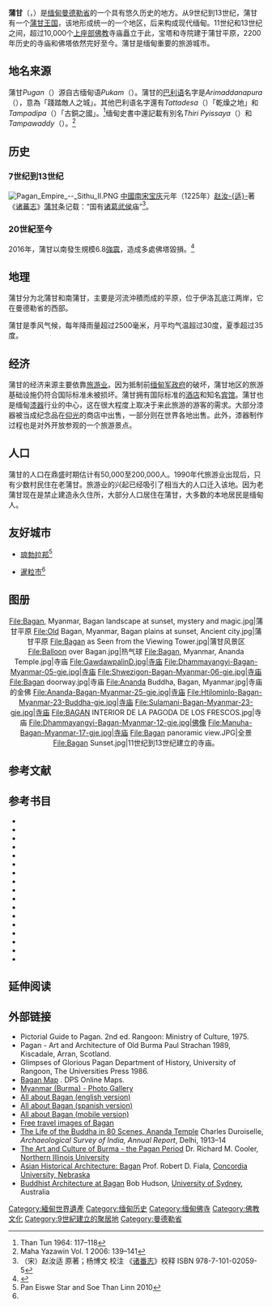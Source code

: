 {{Infobox settlement
|native_name={{my|ပုဂံ}}
|official_name=蒲甘
|other_name=Pagan<br />Bagan
|pushpin_label_position=right
|pushpin_map=Burma
|pushpin_map_caption=缅甸
|image_skyline=Old Bagan, Myanmar, Landscape of ancient Bagan city.jpg
|imagesize=
|image_caption=蒲甘的寺庙
|image_map=
|map_caption=
|established_date=9世纪中后期
|established_title=建立
|subdivision_type=国家
|subdivision_name=[[缅甸|缅甸]]
|subdivision_type1=[[缅甸行政区划|行政区]]
|subdivision_name1=[[曼德勒省|曼德勒省]]
|area_total_km2=
|population_blank1=[[缅族|缅族]]
|population_blank1_title=种族
|population_blank2=[[上座部佛教|上座部佛教]]
|population_blank2_title=宗教
|population_density_km2= 
|coordinates_region=MM
|latNS=N
|latd=21
|latm=10
|lats=
|longEW=E
|longd=94
|longm=52
|longs=
|elevation_ft=
|elevation_m=
|timezone=MST
|utc_offset=+6.30
|website=
|footnotes= 
{{Infobox UNESCO World Heritage Site
  |child = yes
  |Official_name = 蒲甘
  | Location    = [[緬甸|緬甸]][[曼德勒省|曼德勒省]]
  |ID = 1588
  |Year = 2019
  |Criteria = Cultural: iii, iv, vi
  | Area        = {{convert|5005.49|ha|abbr=on}}
  | Buffer_zone = {{convert|18146.83|ha|abbr=on}}
}}
}}
'''蒲甘'''（{{MYname|MY=ပုဂံ|MLCTS=pu.gam}}，{{IPA-my|bəɡàɴ|IPA}}）是[[缅甸|缅甸]][[曼德勒省|曼德勒省]]的一个具有悠久历史的地方。从9世纪到13世纪，蒲甘有一个[[蒲甘王国|蒲甘王国]]，该地形成统一的一个地区，后来构成现代缅甸。11世纪和13世纪之间，超过10,000个[[上座部佛教|上座部佛教]]寺庙矗立于此，宝塔和寺院建于蒲甘平原，2200年历史的寺庙和佛塔依然完好至今。蒲甘是缅甸重要的旅游城市。

== 地名来源 ==
蒲甘''Pugan''（{{lang|my|ပုဂံ}}）源自古缅甸语''Pukam''（{{lang|my|ပုကမ်}}）。蒲甘的[[巴利语|巴利语]]名字是''Arimaddanapura''（{{lang|my|အရိမဒ္ဒနာပူရ}}），意為「踐踏敵人之城」。其他巴利语名字還有''Tattadesa''（{{lang|my|တတ္တဒေသ}}）「乾燥之地」和''Tampadipa''（{{lang|my|တမ္ပဒီပ}}）「古銅之國」。<ref name=tt-117-118>Than Tun 1964: 117–118</ref>缅甸史書中還記載有別名''Thiri Pyissaya''（{{lang|my|သီရိပစ္စယာ}}）和''Tampawaddy ''（{{lang|my|တမ္ပဝတီ}}）。<ref name=my-1-139-141>Maha Yazawin Vol. 1 2006: 139–141</ref>

== 历史 ==
=== 7世纪到13世纪 ===
{{Main|蒲甘王国}}
[[File:Pagan_Empire_--_Sithu_II.PNG|thumb]]
[[中國|中國]][[南宋|南宋]][[宝庆|宝庆]]元年（1225年）[[赵汝适|赵汝-{适}-]]著《[[诸蕃志|诸蕃志]]》[[蒲甘|蒲甘]]条记载：“国有[[诸葛武侯|诸葛武侯]]庙”<ref>（宋）赵汝适 原著；杨博文 校注 《[[诸番志|诸番志]]》校释 ISBN 978-7-101-02059-5</ref>。

=== 20世紀至今 ===
{{Main|2016年緬甸中部地震}}
2016年，蒲甘以南發生規模6.8[[2016年緬甸中部地震|強震]]，造成多處佛塔毀損。<ref name='cna'>{{Cite news|url=http://www.cna.com.tw/news/firstnews/201608245024-1.aspx|title=緬甸中部6.8地震 已知1死60座佛塔毀損|agency=中央社|location=台北|author=|date=2016-08-24|accessdate=2016-08-24|language=zh-hant|archive-date=2016-08-25|archive-url=https://web.archive.org/web/20160825183047/http://www2.cna.com.tw/news/firstnews/201608245024-1.aspx|dead-url=no}}</ref>

== 地理 ==
蒲甘分为北蒲甘和南蒲甘，主要是河流沖積而成的平原，位于伊洛瓦底江两岸，它在曼德勒省的西部。

蒲甘是季风气候，每年降雨量超过2500毫米，月平均气温超过30度，夏季超过35度。

{{Weather box
|location = 蒲甘
|single line = Y
|metric first = Y
|Jan high C = 32
|Feb high C = 35
|Mar high C = 36
|Apr high C = 37
|May high C = 33
|Jun high C = 30
|Jul high C = 30
|Aug high C = 30
|Sep high C = 30
|Oct high C = 32
|Nov high C = 32
|Dec high C = 32
|year high C =
|Jan low C = 18
|Feb low C = 19
|Mar low C = 22
|Apr low C = 24
|May low C = 25
|Jun low C = 25
|Jul low C = 24
|Aug low C = 24
|Sep low C = 24
|Oct low C = 24
|Nov low C = 22
|Dec low C = 19
|rain colour = green
|source 1 = www.holidaycheck.com<ref name=weather>
{{cite web
| url = http://www.holidaycheck.com/climate-wetter_Bagan-ebene_oid-id_5822.html
| title = Weather for Bagan
| publisher = www.holidaycheck.com
| accessdate = 2012-02-19
| deadurl = yes
| archiveurl = https://archive.is/20130125121407/http://www.holidaycheck.com/climate-wetter_Bagan-ebene_oid-id_5822.html
| archivedate = 2013-01-25
}}</ref>
|date=February 2012}}

== 经济 ==
蒲甘的经济来源主要依靠[[旅游业|旅游业]]。因为抵制前[[缅甸军政府|缅甸军政府]]的破坏，蒲甘地区的旅游基础设施仍符合国际标准未被损坏。蒲甘拥有国际标准的[[酒店|酒店]]和知名[[宾馆|宾馆]]。蒲甘也是缅甸[[漆器|漆器]]行业的中心，这在很大程度上取决于来此旅游的游客的需求。大部分漆器被当成纪念品在[[仰光|仰光]]的商店中出售，一部分则在世界各地出售。此外，漆器制作过程也是对外开放参观的一个旅游景点。

== 人口 ==
蒲甘的人口在鼎盛时期估计有50,000至200,000人。1990年代旅游业出现后，只有少数村民住在老蒲甘。旅游业的兴起已经吸引了相当大的人口迁入该地。因为老蒲甘现在是禁止建造永久住所，大部分人口居住在蒲甘，大多数的本地居民是缅甸人。

== 友好城市 ==
* {{Flag icon|Laos}} [[琅勃拉邦|琅勃拉邦]]<ref name=sis>Pan Eiswe Star and Soe Than Linn 2010</ref>
* {{Flag icon|Cambodia}} [[暹粒市|暹粒市]]<ref name=sis/>

== 图册 ==
{{Panorama
|image      = File:Mi Nyein Gone-Bagan-Myanmar-15-Panorama view-gje.jpg
|fullwidth  = 20
|fullheight = 1
|caption    = <center>蒲甘的一座寺庙。</center>
|height     = 150
}}

{{Panorama
|image      = File:P1130180 filtered Panorama s.jpg
|fullwidth  = 20
|fullheight = 1
|caption    = <center>蒲甘平原</center>
|height     = 150
}}

{{Panorama
|image      = File:Bagan panorama2.jpg
|fullwidth  = 20
|fullheight = 1
|caption    = <center>蒲甘平原与伊洛瓦底江</center>
|height     = 150
}}

<center><gallery>
File:Bagan, Myanmar, Bagan landscape at sunset, mystery and magic.jpg|蒲甘平原
File:Old Bagan, Myanmar, Bagan plains at sunset, Ancient city.jpg|蒲甘平原
File:Bagan as Seen from the Viewing Tower.jpg|蒲甘风景区
File:Balloon over Bagan.jpg|热气球
File:Bagan, Myanmar, Ananda Temple.jpg|寺庙
File:GawdawpalinD.jpg|寺庙
File:Dhammayangyi-Bagan-Myanmar-05-gje.jpg|寺庙
File:Shwezigon-Bagan-Myanmar-06-gje.jpg|寺庙
File:Bagan doorway.jpg|寺庙
File:Ananda Buddha, Bagan, Myanmar.jpg|寺庙的金佛
File:Ananda-Bagan-Myanmar-25-gje.jpg|寺庙
File:Htilominlo-Bagan-Myanmar-23-Buddha-gje.jpg|寺庙
File:Sulamani-Bagan-Myanmar-23-gje.jpg|寺庙
File:BAGAN INTERIOR DE LA PAGODA DE LOS FRESCOS.jpg|寺庙
File:Dhammayangyi-Bagan-Myanmar-12-gje.jpg|佛像
File:Manuha-Bagan-Myanmar-17-gje.jpg|寺庙
File:Bagan panoramic view.JPG|全景
File:Bagan Sunset.jpg|11世纪到13世纪建立的寺庙。
</gallery></center>

== 参考文献 ==
{{reflist}}

== 参考书目 ==
* {{cite book | last=Aung-Thwin | first=Michael | title=Pagan: The Origins of Modern Burma | publisher=University of Hawai'i Press | year=1985 | location=Honolulu | isbn=0-8248-0960-2}}
* {{cite book | last=Aung-Thwin | first=Michael | title=The mists of Rāmañña: The Legend that was Lower Burma | url=https://archive.org/details/mistsoframannale0000aung | edition=illustrated | publisher=University of Hawai'i Press | year=2005 | location=Honolulu | isbn=0-8248-2886-0|id={{isbn|9780824828868}}}}
* {{cite web | author=Ministry of Culture, Union of Myanmar | title=Royal Palaces in Myanmar | url=http://culturemyanmar.org/pages/doa_royal_palace.html | publisher=Ministry of Culture | year=2009 | accessdate=2012-02-19 | deadurl=yes | archiveurl=https://web.archive.org/web/20120803074057/http://culturemyanmar.org/pages/doa_royal_palace.html | archivedate=2012-08-03 }}
* {{cite book | last=Harvey | first=G. E.| title=History of Burma: From the Earliest Times to 10 March 1824 | publisher=Frank Cass & Co. Ltd | year=1925 | location = London}}
* {{cite book | last=Htin Aung | first=Maung | title=A History of Burma | url=https://archive.org/details/historyofburma00htin | publisher=Cambridge University Press | location=New York and London | year=1967}}
* {{cite book | last=Ishizawa | first=Yoshiaki | author2=Yasushi Kono | title=Study on Pagan: research report | year=1989 | publisher=Institute of Asian Cultures, Sophia University | pages=239}}
* {{cite book | last=Kala | first=U | title=[[Maha_Yazawin|Maha Yazawin]] | publisher=Ya-Pyei Publishing | location=Yangon | year=1724 | edition=2006, 4th printing | language=my | volume=1–3}}
* {{cite book | last=Köllner | first=Helmut  | author2=Axel Bruns | title=Myanmar (Burma) | url=https://archive.org/details/myanmarburma0000koll | publisher=Hunter Publishing | edition=illustrated | year=1998 | pages=[https://archive.org/details/myanmarburma0000koll/page/255 255] | isbn=3-88618-415-3|id={{isbn|9783886184156}}}}
* {{cite book | last= Lieberman | first= Victor B. | title= Strange Parallels: Southeast Asia in Global Context, c. 800–1830, volume 1, Integration on the Mainland | year=2003 | publisher=Cambridge University Press | isbn=978-0-521-80496-7}}
* {{cite journal | author=Pan Eiswe Star | author2=Soe Than Linn | title=Archaeologists to assist with Cambodia excavations | work=The Myanmar Times | volume=26 | issue=509 | date=2010-02-10}}
* {{cite book | author=[[Royal_Historical_Commission_of_Burma|Royal Historical Commission of Burma]] | title=[[Hmannan_Yazawin|Hmannan Yazawin]] | volume=1–3 | year=1832 | location=Yangon | language=my | edition=2003 | publisher=[[Ministry_of_Information,_Myanmar|Ministry of Information, Myanmar]]}}
* {{cite book | last=Stadtner | first=Donald M. | title=Sacred Sites of Burma: Myth and Folklore in an Evolving Spiritual Realm | publisher=2011 | location=Bangkok | year=2011 | isbn=978-974-9863-60-2}}
* {{cite journal | author=Than Tun | title=History of Burma: A.D. 1300–1400 | work=Journal of Burma Research Society | date=December 1959 | volume=XLII | number=II}}
* {{cite book | author=Than Tun | title=Studies in Burmese History | volume=1 | language=my | location=Yangon | publisher=Maha Dagon | year=1964}}
* {{cite journal | last=Tourtellot | first=Jonathan B. | title=Dictators "Defacing" Famed Burma Temples | date=2004-09-03 | work=The National Geographic Traveler | url=http://news.nationalgeographic.com/news/2004/09/0903_040903_travelwatch.html | publisher=National Geographic | journal= | access-date=2013-02-22 | archive-date=2015-02-08 | archive-url=https://web.archive.org/web/20150208225238/http://news.nationalgeographic.com/news/2004/09/0903_040903_travelwatch.html | dead-url=no }}
* {{cite book | author=UNESCO | title=Unesco Courier | volume=28 | year=1976 | publisher=[[UNESCO|UNESCO]] | location=Paris}}
* {{cite web | author=UNESCO | title=Bagan Archaeological Area and Monuments | url=http://whc.unesco.org/en/tentativelists/819/ | accessdate=2012-02-18 | publisher=UNESCO | archive-date=2015-09-05 | archive-url=https://web.archive.org/web/20150905234544/http://whc.unesco.org/en/tentativelists/819/ | dead-url=no }}

== 延伸阅读 ==
{{Wikisource further reading}}
{{Commons category|Bagan}}

==外部链接==
* Pictorial Guide to Pagan. 2nd ed. Rangoon: Ministry of Culture, 1975.
* Pagan - Art and Architecture of Old Burma  Paul Strachan 1989, Kiscadale, Arran, Scotland.
* Glimpses of Glorious Pagan  Department of History, University of Rangoon, The Universities Press 1986.
* [http://www.dpsmap.com/bagan/index.shtml Bagan Map] {{Wayback|url=http://www.dpsmap.com/bagan/index.shtml |date=20130928233356 }}. DPS Online Maps.
* [http://www.hsdejong.nl/myanmar/bagan/ Myanmar (Burma) - Photo Gallery] {{Wayback|url=http://www.hsdejong.nl/myanmar/bagan/ |date=20131230232442 }}
* [http://www.bagan.ws/ All about Bagan (english version)] {{Wayback|url=http://www.bagan.ws/ |date=20140208123059 }}
* [http://www.bagan.es/ All about Bagan (spanish version)] {{Wayback|url=http://www.bagan.es/ |date=20140105123539 }}
* [https://web.archive.org/web/20130326141329/http://www.bagan.mobi/ All about Bagan (mobile version)]
* [https://web.archive.org/web/20120308214102/http://www.jeyjoo.com/gallery/img-bagan-burma-608.htm Free travel images of Bagan]
* [http://www.seasite.niu.edu/burmese/cooler/80Scenes/80_scenes_of_buddhas_life.htm The Life of the Buddha in 80 Scenes, Ananda Temple] {{Wayback|url=http://www.seasite.niu.edu/burmese/cooler/80Scenes/80_scenes_of_buddhas_life.htm |date=20131219013130 }} Charles Duroiselle, ''Archaeological Survey of India, Annual Report'', Delhi, 1913–14
* [http://www.seasite.niu.edu/burmese/cooler/Chapter_3/Part1/pagan_period_1.htm The Art and Culture of Burma - the Pagan Period] {{Wayback|url=http://www.seasite.niu.edu/burmese/cooler/Chapter_3/Part1/pagan_period_1.htm |date=20131202233841 }}  Dr. Richard M. Cooler, [[Northern_Illinois_University|Northern Illinois University]]
* [http://www.orientalarchitecture.com/myanmar/bagan/index.php Asian Historical Architecture: Bagan] {{Wayback|url=http://www.orientalarchitecture.com/myanmar/bagan/index.php |date=20140410201801 }}  Prof. Robert D. Fiala, [[Concordia_University,_Nebraska|Concordia University, Nebraska]]
* [https://web.archive.org/web/20070311215404/http://www.timemap.net/~hudson/pagan.htm Buddhist Architecture at Bagan] Bob Hudson, [[University_of_Sydney|University of Sydney]], Australia

{{Coord|21|10|N|94|52|E|type:city|display=title}}
{{normdaten}}
{{DEFAULTSORT:Pu蒲甘}}

[[Category:緬甸世界遺產|Category:緬甸世界遺產]]
[[Category:缅甸历史|Category:缅甸历史]]
[[Category:缅甸佛寺|Category:缅甸佛寺]]
[[Category:佛教文化|Category:佛教文化]]
[[Category:9世紀建立的聚居地|Category:9世紀建立的聚居地]]
[[Category:曼德勒省|Category:曼德勒省]]